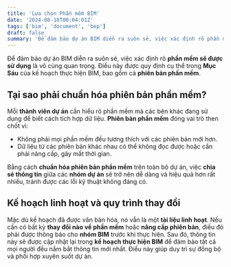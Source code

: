 ```yaml
---
title: 'Lựa chọn Phần mềm BIM'
date: '2024-08-18T00:04:01Z'
tags: ['bim', 'document', 'bep']
draft: false
summary: 'Để đảm bảo dự án BIM diễn ra suôn sẻ, việc xác định rõ phần mềm sẽ được sử dụng là vô cùng quan trọng.'
---
```


Để đảm bảo dự án BIM diễn ra suôn sẻ, việc xác định rõ **phần mềm sẽ được sử dụng** là vô cùng quan trọng. Điều này được quy định cụ thể trong **Mục Sáu** của kế hoạch thực hiện BIM, bao gồm cả **phiên bản phần mềm**.

## Tại sao phải chuẩn hóa phiên bản phần mềm?

Mỗi **thành viên dự án** cần hiểu rõ phần mềm mà các bên khác đang sử dụng để biết cách tích hợp dữ liệu. **Phiên bản phần mềm** đóng vai trò then chốt vì:

- Không phải mọi phần mềm đều tương thích với các phiên bản mới hơn.
- Dữ liệu từ các phiên bản khác nhau có thể không đọc được hoặc cần phải nâng cấp, gây mất thời gian.

Bằng cách **chuẩn hóa phiên bản phần mềm** trên toàn bộ dự án, việc **chia sẻ thông tin** giữa các **nhóm dự án** sẽ trở nên dễ dàng và hiệu quả hơn rất nhiều, tránh được các lỗi kỹ thuật không đáng có.

## Kế hoạch linh hoạt và quy trình thay đổi

Mặc dù kế hoạch đã được văn bản hóa, nó vẫn là một **tài liệu linh hoạt**. Nếu cần có bất kỳ **thay đổi nào về phần mềm** hoặc **nâng cấp phiên bản**, điều đó phải được thông báo cho **nhóm BIM** trước khi thực hiện. Sau đó, thông tin này sẽ được cập nhật lại trong **kế hoạch thực hiện BIM** để đảm bảo tất cả mọi người đều nắm bắt thông tin mới nhất. Điều này giúp duy trì sự đồng bộ và phối hợp xuyên suốt dự án.
